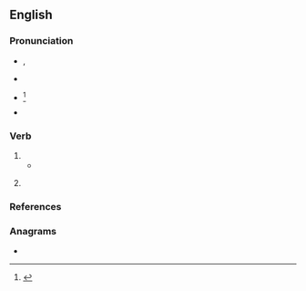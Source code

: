 ==English==

===Pronunciation===
* {{enPR|to͝ok}}, {{IPA|/tʊk/|lang=en}}
* {{audio|en-us-took.ogg|Audio (US)|lang=en}}
* {{a|obsolete|_|or|_|regional}} {{IPA|/tuːk/|lang=en}}<ref>{{cite-book|author=John Walker|title=A critical pronouncing dictionary|url=https://books.google.co.nz/books?id=9OsIAAAAQAAJ|archiveurl=|archivedate=|year=1824|page=631}}</ref>
* {{rhymes|ʊk|lang=en}}

===Verb===
{{head|en|verb form}}

# {{en-simple past of|take}}
#* {{quote-book|lang=en|year=1963|author={{w|Margery Allingham}}|title={{w|The China Governess}}
|chapter=19|url=http://openlibrary.org/works/OL2004261W
|passage=When Timothy and Julia hurried up the staircase to the bedroom floor, where a considerable commotion was taking place, Tim '''took''' Barry Leach with him. He had him gripped firmly by the arm, since he felt it was not safe to let him loose, and he had no immediate idea what to do with him.}}
# {{lb|en|obsolete|dialectal}} {{inflection of|take||past|part|lang=en}}

===References===
<references/>

===Anagrams===
* {{anagrams|en|a=koot|Koot|Otok|koto|toko}}